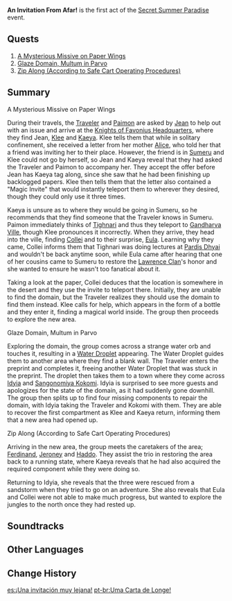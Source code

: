 {{Act Infobox
|image          = Secret Summer Paradise Chapter.png
|type           = Story
|event_name     = Secret Summer Paradise
|actNum         = I
|next           = Mirage Paradise in Crisis!
}}
'''An Invitation From Afar!''' is the first act of the [[Secret Summer Paradise]] event.

==Quests==
# [[A Mysterious Missive on Paper Wings]]
# [[Glaze Domain, Multum in Parvo]]
# [[Zip Along (According to Safe Cart Operating Procedures)]]

==Summary==
{{Description|On a certain day, you and Paimon return to the Knights of Favonius headquarters. There, you learn by chance of an astounding occurrence. The curtains are about to rise upon a most special adventure...}}
;A Mysterious Missive on Paper Wings

During their travels, the [[Traveler]] and [[Paimon]] are asked by [[Jean]] to help out with an issue and arrive at the [[Knights of Favonius Headquarters]], where they find Jean, [[Klee]] and [[Kaeya]]. Klee tells them that while in solitary confinement, she received a letter from her mother [[Alice]], who told her that a friend was inviting her to their place. However, the friend is in [[Sumeru]] and Klee could not go by herself, so Jean and Kaeya reveal that they had asked the Traveler and Paimon to accompany her. They accept the offer before Jean has Kaeya tag along, since she saw that he had been finishing up backlogged papers. Klee then tells them that the letter also contained a "Magic Invite" that would instantly teleport them to wherever they desired, though they could only use it three times. 

Kaeya is unsure as to where they would be going in Sumeru, so he recommends that they find someone that the Traveler knows in Sumeru. Paimon immediately thinks of [[Tighnari]] and thus they teleport to [[Gandharva Ville]], though Klee pronounces it incorrectly. When they arrive, they head into the ville, finding [[Collei]] and to their surprise, [[Eula]]. Learning why they came, Collei informs them that Tighnari was doing lectures at [[Pardis Dhyai]] and wouldn't be back anytime soon, while Eula came after hearing that one of her cousins came to Sumeru to restore the [[Lawrence Clan]]'s honor and she wanted to ensure he wasn't too fanatical about it.

Taking a look at the paper, Collei deduces that the location is somewhere in the desert and they use the invite to teleport there. Initially, they are unable to find the domain, but the Traveler realizes they should use the domain to find them instead. Klee calls for help, which appears in the form of a bottle and they enter it, finding a magical world inside. The group then proceeds to explore the new area.

;Glaze Domain, Multum in Parvo

Exploring the domain, the group comes across a strange water orb and touches it, resulting in a [[Water Droplet]] appearing. The Water Droplet guides them to another area where they find a blank wall. The Traveler enters the preprint and completes it, freeing another Water Droplet that was stuck in the preprint. The droplet then takes them to a town where they come across [[Idyia]] and [[Sangonomiya Kokomi]]. Idyia is surprised to see more guests and apologizes for the state of the domain, as it had suddenly gone downhill. The group then splits up to find four missing components to repair the domain, with Idyia taking the Traveler and Kokomi with them. They are able to recover the first compartment as Klee and Kaeya return, informing them that a new area had opened up.

;Zip Along (According to Safe Cart Operating Procedures)

Arriving in the new area, the group meets the caretakers of the area; [[Ferdinand]], [[Jeroney]] and [[Haddo]]. They assist the trio in restoring the area back to a running state, where Kaeya reveals that he had also acquired the required component while they were doing so.

Returning to Idyia, she reveals that the three were rescued from a sandstorm when they tried to go on an adventure. She also reveals that Eula and Collei were not able to make much progress, but wanted to explore the jungles to the north once they had rested up.

==Soundtracks==
{{Soundtracks by Category Table|type=quest}}

==Other Languages==
{{Other Languages
|en      = An Invitation From Afar!
|zhs     = 远方传来邀请函！
|zhs_rm  = Yuǎnfāng Chuánlái Yāoqǐng-hán!
|zht     = 遠方傳來邀請函！
|zht_rm  = Yuǎnfāng Chuánlái Yāoqǐng-hán!
|zh_tl   = Invitation Letter Sent From Afar!
|ja      = 遠方からの招待状！
|ja_rm   = Enpou kara no Shoutaijou!
|ja_tl   = An Invitation From Afar!
|ko      = 멀리서 온 초대장!
|ko_tl   = An Invitation From Afar!
|es      = ¡Una invitación muy lejana!
|es_tl   = A Very Distant Invitation!
|fr      = Une invitation venue de loin !
|fr_tl   = An Invitation From Afar!
|ru      = Приглашение издалека!
|ru_tl   = An Invitation From Afar!
|th      = บัตรเชิญจากแดนไกล!
|th_rm   = 
|th_tl   = 
|vi      = Thư Mời Từ Phương Xa!
|vi_tl   = 
|de      = Eine Einladung aus der Ferne!
|de_tl   = An Invitation From Afar!
|id      = Undangan dari Jauh!
|id_tl   = An Invitation From Afar!
|pt      = Uma Carta de Longe!
|pt_tl   = 
|tr      = Uzaktan Gelen Davet!
|tr_tl   = 
|it      = Un invito da lontano!
|it_tl   = An Invitation From Afar!
}}

==Change History==
{{Change History|3.8}}

[[es:¡Una invitación muy lejana!]]
[[pt-br:Uma Carta de Longe!]]